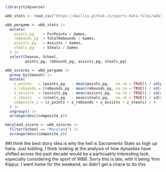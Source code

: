 ```r
library(tidyverse)
```
```r
wbb_stats <- read_csv("https://dwillis.github.io/sports-data-files/wbbstats1525.csv")
```
```r
wbb_pergame <- wbb_stats |>   
  mutate(
    points_pg    = ForPoints / Games,       
    rebounds_pg  = TotalRebounds / Games,    
    assists_pg   = Assists / Games,      
    steals_pg    = Steals / Games  
  ) |>
  select(Season, School,
         points_pg, rebounds_pg, assists_pg, steals_pg)
```

```r
wbb_zscores <- wbb_pergame |>
  group_by(Season) |>
  mutate(
    z_points   = (points_pg   - mean(points_pg,   na.rm = TRUE)) / sd(points_pg,   na.rm = TRUE),
    z_rebounds = (rebounds_pg - mean(rebounds_pg, na.rm = TRUE)) / sd(rebounds_pg, na.rm = TRUE),
    z_assists  = (assists_pg  - mean(assists_pg,  na.rm = TRUE)) / sd(assists_pg,  na.rm = TRUE),
    z_steals   = (steals_pg   - mean(steals_pg,   na.rm = TRUE)) / sd(steals_pg,   na.rm = TRUE),
    composite_z = (z_points + z_rebounds + z_assists + z_steals) / 4
  ) |>
  ungroup() |>
  arrange(desc(composite_z))
```

```r
maryland_zscore <- wbb_zscores |>
  filter(School == "Maryland") |>
  arrange(desc(composite_z))
```


##I think the best story idea is why the hell is Sacramento State so high up haha. Just kidding, I think looking at the analysis of how dynasties have shifted across the past decade would be a particualrly interesting look, especially considering the sport of WBB. Sorry this is late, with it being Yom Kippur, I went home for the weekend, so didn't get a chace to do this.